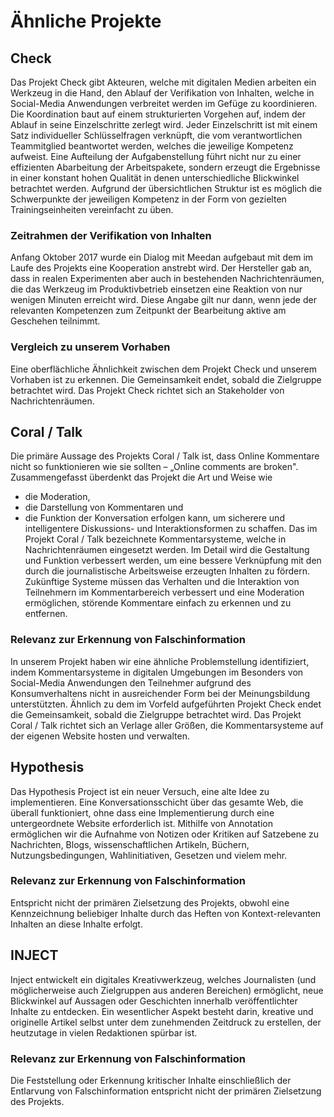 # Ähnliche Projekte

## Check

Das Projekt Check gibt Akteuren, welche mit digitalen Medien arbeiten ein
Werkzeug in die Hand, den Ablauf der Verifikation von Inhalten, welche in
Social-Media Anwendungen verbreitet werden im Gefüge zu koordinieren. Die
Koordination baut auf einem strukturierten Vorgehen auf, indem der Ablauf in
seine Einzelschritte zerlegt wird. Jeder Einzelschritt ist mit einem Satz
individueller Schlüsselfragen verknüpft, die vom verantwortlichen Teammitglied
beantwortet werden, welches die jeweilige Kompetenz aufweist. Eine Aufteilung
der Aufgabenstellung führt nicht nur zu einer effizienten Abarbeitung der
Arbeitspakete, sondern erzeugt die Ergebnisse in einer konstant hohen Qualität
in denen unterschiedliche Blickwinkel betrachtet werden. Aufgrund der
übersichtlichen Struktur ist es möglich die Schwerpunkte der jeweiligen
Kompetenz in der Form von gezielten Trainingseinheiten vereinfacht zu üben.

### Zeitrahmen der Verifikation von Inhalten

Anfang Oktober 2017 wurde ein Dialog mit Meedan aufgebaut mit dem im Laufe des
Projekts eine Kooperation anstrebt wird. Der Hersteller gab an, dass in realen
Experimenten aber auch in bestehenden Nachrichtenräumen, die das Werkzeug im
Produktivbetrieb einsetzen eine Reaktion von nur wenigen Minuten erreicht
wird. Diese Angabe gilt nur dann, wenn jede der relevanten Kompetenzen zum
Zeitpunkt der Bearbeitung aktive am Geschehen teilnimmt.

### Vergleich zu unserem Vorhaben

Eine oberflächliche Ähnlichkeit zwischen dem Projekt Check und unserem Vorhaben
ist zu erkennen. Die Gemeinsamkeit endet, sobald die Zielgruppe betrachtet wird.
Das Projekt Check richtet sich an Stakeholder von Nachrichtenräumen.

## Coral / Talk

Die primäre Aussage des Projekts Coral / Talk ist, dass Online Kommentare nicht
so funktionieren wie sie sollten – „Online comments are broken". Zusammengefasst
überdenkt das Projekt die Art und Weise wie

- die Moderation,
- die Darstellung von Kommentaren und
- die Funktion der Konversation erfolgen kann, um sicherere und intelligentere
  Diskussions- und Interaktionsformen zu schaffen. Das im Projekt Coral / Talk
  bezeichnete Kommentarsysteme, welche in Nachrichtenräumen eingesetzt werden.
  Im Detail wird die Gestaltung und Funktion verbessert werden, um eine bessere
  Verknüpfung mit den durch die journalistische Arbeitsweise erzeugten Inhalten
  zu fördern. Zukünftige Systeme müssen das Verhalten und die Interaktion von
  Teilnehmern im Kommentarbereich verbessert und eine Moderation ermöglichen,
  störende Kommentare einfach zu erkennen und zu entfernen.

### Relevanz zur Erkennung von Falschinformation

In unserem Projekt haben wir eine ähnliche Problemstellung identifiziert, indem
Kommentarsysteme in digitalen Umgebungen im Besonders von Social-Media
Anwendungen den Teilnehmer aufgrund des Konsumverhaltens nicht in ausreichender
Form bei der Meinungsbildung unterstützten. Ähnlich zu dem im Vorfeld
aufgeführten Projekt Check endet die Gemeinsamkeit, sobald die Zielgruppe
betrachtet wird. Das Projekt Coral / Talk richtet sich an Verlage aller Größen,
die Kommentarsysteme auf der eigenen Website hosten und verwalten.

## Hypothesis

Das Hypothesis Project ist ein neuer Versuch, eine alte Idee zu implementieren.
Eine Konversationsschicht über das gesamte Web, die überall funktioniert, ohne
dass eine Implementierung durch eine untergeordnete Website erforderlich ist.
Mithilfe von Annotation ermöglichen wir die Aufnahme von Notizen oder Kritiken
auf Satzebene zu Nachrichten, Blogs, wissenschaftlichen Artikeln, Büchern,
Nutzungsbedingungen, Wahlinitiativen, Gesetzen und vielem mehr.

### Relevanz zur Erkennung von Falschinformation

Entspricht nicht der primären Zielsetzung des Projekts, obwohl eine
Kennzeichnung beliebiger Inhalte durch das Heften von Kontext-relevanten
Inhalten an diese Inhalte erfolgt.

## INJECT

Inject entwickelt ein digitales Kreativwerkzeug, welches Journalisten (und
möglicherweise auch Zielgruppen aus anderen Bereichen) ermöglicht, neue
Blickwinkel auf Aussagen oder Geschichten innerhalb veröffentlichter Inhalte zu
entdecken. Ein wesentlicher Aspekt besteht darin, kreative und originelle
Artikel selbst unter dem zunehmenden Zeitdruck zu erstellen, der heutzutage in
vielen Redaktionen spürbar ist.

### Relevanz zur Erkennung von Falschinformation

Die Feststellung oder Erkennung kritischer Inhalte einschließlich der Entlarvung
von Falschinformation entspricht nicht der primären Zielsetzung des Projekts.
